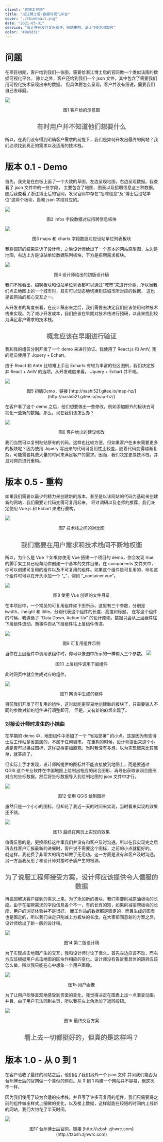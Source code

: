 ```yaml
---
client: "前端工程师"
title: "浙江博士后-数据可视化平台"
cover: "./thumbnail.png"
date: "2021-03-01"
service: "设计并开发可复用组件、网站重构、设计与技术间取舍"
color: "#8e9d31"
---
```


# 问题

在项目初期，客户给到我们一张图，需要给浙江博士后的官网做一个类似该图的数据可视化平台。
除此之外，客户还给到我们一个 json 文件，其中包含了需要我们用可视化技术呈现出来的数据。
但具体要怎么呈现，客户并没有细说，需要我们自己去琢磨。

![](./img/image-000.png)

<center> 图1 客户给的示意图 </center>

## <center> <font color="#757575">有时用户并不知道他们想要什么</font></center>

所以，在我们没有得到明确客户需求的前提下，我们是如何开发出最终的网站？我们必须找到真正的需求以及适用的技术栈。

# 版本 0.1 - Demo

首先，我先是在白板上画了一个大致的草图。左边呈现地图，右边呈现数据。我查看了 json 文件中的一些字段，
主要包含了地图、图表以及招聘信息这三种数据。随后我查看了浙江博士后的官网，发现官网中存在“招聘信息”及“博士后设站单位”这两个板块，是和 json 字段对应的。

![](./img/recruitment.png)

<center> 图2 infos 字段数据对应招聘信息板块 </center>

![](./img/workstation.png)

<center> 图3 maps 和 charts 字段数据对应设站单位列表板块 </center>

我将调研的结果告诉了设计师，之后设计师给出了一个基本的网站原型图，左边是地图，右边上方是设站单位数据陈列板块，下方是招聘需求板块。

![](./img/prototype-1.png)

<center> 图4 设计师给出的初版设计稿 </center>

我们不难看出，招聘板块和设站单位列表都可以通过“城市”来进行分类，所以当我们点击地图上的一个城市时，其实可以动态地切换到该城市所对应的数据，
这也是该网站的核心交互之一。

从开发者的角度来看，在设计稿出来之后，我们需要去决定我们应该使用何种技术栈来实现。为了减小开发成本，我们应该在早期对技术栈进行预研，以此来找到较为满足客户需求的技术栈。

## <center> <font color="#757575">概念应该在早期进行验证</font></center>

我和我的组员分别开发了一个 demo 来进行验证。我使用了 React.js 和 AntV, 我的组员使用了 Jquery + Echart。

由于 React 和 AntV 比较难上手且 Echarts 有较为丰富的社区图例，我们决定放弃 React + AntV 的选项。从开发难度来看， Jquery + Echart 并不难。

![](./img/demo-1.png)

<center>图5 初版Demo，链接 [http://nashi521.gitee.io/map-hz/](http://nashi521.gitee.io/map-hz/)</center>

在客户看了这个 demo 之后，他们想要做出一些修改，例如添加额外的板块去可视化一些新的数据。那么，现在我们该怎么办？

![](./img/suggestion-1.png)

<center> 图6 客户给出的建议修改 </center>

我们当然可以复制粘贴原有的代码，这样也比较方便。但如果客户在未来需要更多的板块呢？因为使用 Jquery 写出来的代码可复用性比较差，随着代码变得越渐复杂，可能需要耗费大量的时间来满足客户的需求。因而，我们决定更换技术栈，并且对网页进行重构。

# 版本 0.5 - 重构

如果我们需要以最少的精力来创建新的版本，甚至是以该网站的代码为基础来创建新的网站，我们需要让代码变得可复用起来。
经过调研以及老师的推荐，我们决定使用 Vue.js 和 Echart 来进行重构。

![](./img/comparison-1.png)

<center> 图7 技术栈之间的对比图 </center>

## <center> <font color="#757575">我们需要在用户需求和技术栈间不断地权衡</font></center>

所以，为什么是 Vue ？如果你使用 Vue 搭建一个项目的 demo，你会发现 Vue 的脚手架工具已经帮助你创建一个基本的文件目录。在 components 文件夹中，你可以创建可复用的组件以及不可复用的组件。如果这个组件是可复用的，命名这个组件时可以在开头添加一个 “_”，例如 “_container.vue”。

![](./img/folder-1.png)

<center> 图8 使用 Vue 创建的文件目录 </center>

在本项目中，一个常见的可复用组件如下图所示。这里有三个参数，分别是 iwidth，iheight 和 ititle，分别代表这个组件的长度、高度和标题。
在写这个组件的时候，我遵循了 “Data Down, Action Up” 的设计原则。数据只会从上层组件往下层组件流动，而事件则从下层组件往上层组件传递。

![](./img/component-1.png)

<center> 图9 可复用组件示例 </center>

当你在上层组件中调用该组件时，你可以像图中所示的一样输入三个参数。
![](./img/component-2.png)

<center> 图10 上层组件调用下层组件 </center>

此时网页中就会生成对应的组件。


![](./img/realComponent.png)

<center> 图11 网页中生成的组件 </center>

目前我们开发了可复用的组件，这时就能更容易地创建新的板块了，只需要输入不同的参数对新的组件进行调整即可。
但是，又有新的麻烦出现了。

### 对接设计师时发生的小插曲

在早期的 demo 中，地图组件中添加了一个 “省站部署” 的小点。这是因为有些博士后工作站是省直属的，不属于任何城市。
在重构的时候，设计师提出来这个小点是否可以换成图标，这样显得更加直观。当时我没有多想，以为实现起来比较简单，就答应了。

但实际上手才发现，设计师所提供的图标并不能直接放到地图上，而是要通过 QGIS 这个专业软件在中国地图上绘制出相应的闭合图形，再导出获取该闭合图形对应的坐标数据，然后将坐标数据导入到绘制地图的 json 文件中才行。

![](./img/icon-1.png)

<center> 图12 使用 QGIS 绘制图标 </center>

虽然只是一个小小的图标，但却花了我近一天的时间来实现，当时看来实现的效果还不错。

![](./img/icon-2.png)

<center> 图13 最终在网页上实现的效果 </center>


值得反思的是，更换图标这件事我们并没有和客户及时沟通。所以在我实现完之后再去找客户汇报最新的进展时，客户说不需要这个图标，之前的小点就挺好的。
就这样，我花费了非常大的精力却做了无用功。这一方面是没有和客户及时沟通，另一方面我反思了和设计师对接时矛盾产生的根源。

## <center> <font color="#757575">为了说服工程师接受方案，设计师应该提供令人信服的数据</font></center>

再说回解决客户提到的需求上来。为了添加新的板块，我们需要削减原油板块的长度。由于在招聘需求的字段信息各个不一，有的长有的短，如果削减招聘板块的长度，用户的浏览体验并不是很好。
而工作站的数据都是固定的，而且生成的图表也是固定的，所以我们决定只削减上方板块的长度。在大家都同意新的方案之后，设计师给出了新一版的设计稿。

![](./img/prototype-2.png)

<center> 图14 第二版设计稿 </center>

为了实现点击地图产生的交互，我和设计师讨论了很久。首先左边应该不动，而右方应该根据用户点击地图的区块作相应的变化。设计师没有告诉我具体的跳转应该怎么做，所以我只能在心中想象一个用户画像。

![](./img/user-persona.png)

<center> 图15 用户画像 </center>

为了让用户能够直观地感受到页面的变化，我觉得决定在图表上加一点渐变动画。并且，由于用户无法回到主页，所以我在左上角添加了返回按钮。

![](./img/interaction-1.png)

<center> 图16 最终交互方案 </center>


## <center> <font color="#757575">看上去一切都挺好的，但真的是这样吗？</font></center>

# 版本 1.0 - 从 0 到 1

在客户验收了最终的网站之后，他们给了我们另外一个 json 文件 并问我们能否为台州博士后的官网做一个类似的网页。从 0 到 1 构建一个网站并不容易，但这次不一样。

因为我们使用了较为合适的技术栈，并且写了许多可复用的组件，我们只需要将之前的组件做出样式上细微的变化，以及接上数据，这样就能在较短的时间内上线新的网站。我们大约花了半天时间。



![](./img/taizhou.png)

<center>图17 台州博士后官网，链接 [http://tzbsh.zjhwrc.com](http://tzbsh.zjhwrc.com)</center>
